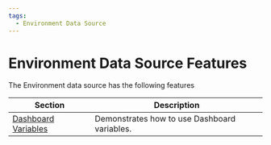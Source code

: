 ```yaml
---
tags:
  - Environment Data Source
---
```


# Environment Data Source Features

The Environment data source has the following features

| Section                             | Description                                  |
| ----------------------------------- | -------------------------------------------- |
| [Dashboard Variables](../variables) | Demonstrates how to use Dashboard variables. |
